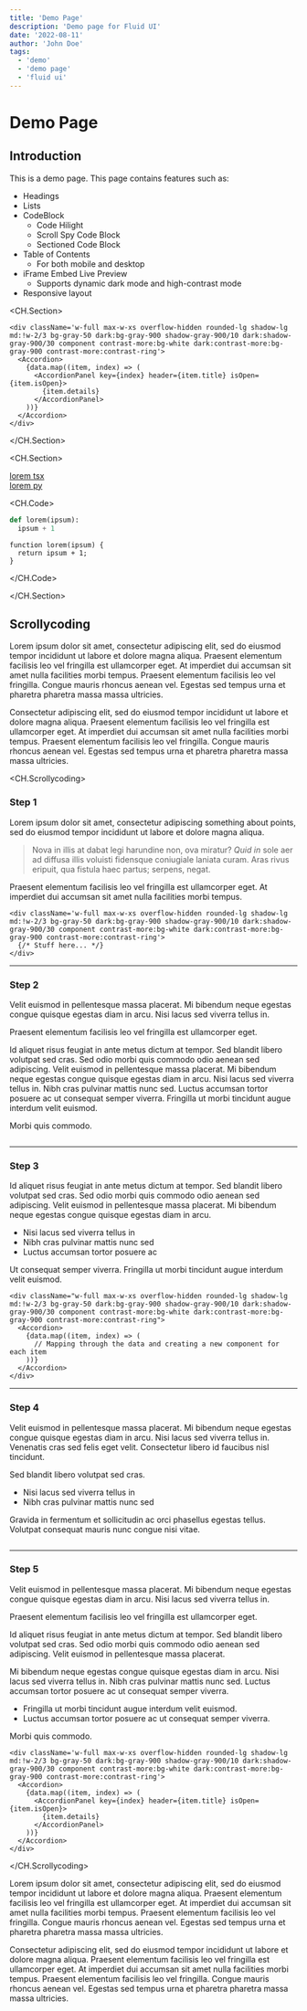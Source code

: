 ```yaml
---
title: 'Demo Page'
description: 'Demo page for Fluid UI'
date: '2022-08-11'
author: 'John Doe'
tags:
  - 'demo'
  - 'demo page'
  - 'fluid ui'
---
```


# Demo Page

## Introduction

This is a demo page. This page contains features such as:

- Headings
- Lists
- CodeBlock
  - Code Hilight
  - Scroll Spy Code Block
  - Sectioned Code Block
- Table of Contents
  - For both mobile and desktop
- iFrame Embed Live Preview
  - Supports dynamic dark mode and high-contrast mode
- Responsive layout

<CH.Section>

<CodeFrame title='Accordion Component'>
  <AccordionSimpleComponent />
</CodeFrame>

```tsx
<div className='w-full max-w-xs overflow-hidden rounded-lg shadow-lg md:!w-2/3 bg-gray-50 dark:bg-gray-900 shadow-gray-900/10 dark:shadow-gray-900/30 component contrast-more:bg-white dark:contrast-more:bg-gray-900 contrast-more:contrast-ring'>
  <Accordion>
    {data.map((item, index) => (
      <AccordionPanel key={index} header={item.title} isOpen={item.isOpen}>
        {item.details}
      </AccordionPanel>
    ))}
  </Accordion>
</div>
```

</CH.Section>

<CH.Section>

[lorem tsx](focus://two.js#1[10:21])  
[lorem py](focus://one.py#1[5:16])

<CH.Code>

```python one.py
def lorem(ipsum):
  ipsum + 1
```

```tsx two.tsx
function lorem(ipsum) {
  return ipsum + 1;
}
```

</CH.Code>

</CH.Section>

## Scrollycoding

Lorem ipsum dolor sit amet, consectetur adipiscing elit, sed do eiusmod tempor incididunt ut labore et dolore magna aliqua. Praesent elementum facilisis leo vel fringilla est ullamcorper eget. At imperdiet dui accumsan sit amet nulla facilities morbi tempus. Praesent elementum facilisis leo vel fringilla. Congue mauris rhoncus aenean vel. Egestas sed tempus urna et pharetra pharetra massa massa ultricies.

Consectetur adipiscing elit, sed do eiusmod tempor incididunt ut labore et dolore magna aliqua. Praesent elementum facilisis leo vel fringilla est ullamcorper eget. At imperdiet dui accumsan sit amet nulla facilities morbi tempus. Praesent elementum facilisis leo vel fringilla. Congue mauris rhoncus aenean vel. Egestas sed tempus urna et pharetra pharetra massa massa ultricies.

<CH.Scrollycoding>

### Step 1

Lorem ipsum dolor sit amet, consectetur adipiscing something about points, sed do eiusmod tempor incididunt ut labore et dolore magna aliqua.

> Nova in illis at dabat legi harundine non, ova miratur? _Quid in_ sole aer
> ad diffusa illis voluisti fidensque coniugiale laniata curam. Aras rivus
> eripuit, qua fistula haec partus; serpens, negat.

Praesent elementum facilisis leo vel fringilla est ullamcorper eget. At imperdiet dui accumsan sit amet nulla facilities morbi tempus.

<CodeFrame title='Demo'>
  <AccordionSimpleComponent />
</CodeFrame>

```tsx app.tsx
<div className='w-full max-w-xs overflow-hidden rounded-lg shadow-lg md:!w-2/3 bg-gray-50 dark:bg-gray-900 shadow-gray-900/10 dark:shadow-gray-900/30 component contrast-more:bg-white dark:contrast-more:bg-gray-900 contrast-more:contrast-ring'>
  {/* Stuff here... */}
</div>
```

---

### Step 2

Velit euismod in pellentesque massa placerat. Mi bibendum neque egestas congue quisque egestas diam in arcu. Nisi lacus sed viverra tellus in.

Praesent elementum facilisis leo vel fringilla est ullamcorper eget.

Id aliquet risus feugiat in ante metus dictum at tempor. Sed blandit libero volutpat sed cras. Sed odio morbi quis commodo odio aenean sed adipiscing. Velit euismod in pellentesque massa placerat. Mi bibendum neque egestas congue quisque egestas diam in arcu. Nisi lacus sed viverra tellus in. Nibh cras pulvinar mattis nunc sed. Luctus accumsan tortor posuere ac ut consequat semper viverra. Fringilla ut morbi tincidunt augue interdum velit euismod.

Morbi quis commodo.

```tsx app.tsx focus=2:2

```

---

### Step 3

Id aliquet risus feugiat in ante metus dictum at tempor. Sed blandit libero volutpat sed cras. Sed odio morbi quis commodo odio aenean sed adipiscing. Velit euismod in pellentesque massa placerat. Mi bibendum neque egestas congue quisque egestas diam in arcu.

- Nisi lacus sed viverra tellus in
- Nibh cras pulvinar mattis nunc sed
- Luctus accumsan tortor posuere ac

Ut consequat semper viverra. Fringilla ut morbi tincidunt augue interdum velit euismod.

```tsx app.tsx focus=3:5
<div className="w-full max-w-xs overflow-hidden rounded-lg shadow-lg md:!w-2/3 bg-gray-50 dark:bg-gray-900 shadow-gray-900/10 dark:shadow-gray-900/30 component contrast-more:bg-white dark:contrast-more:bg-gray-900 contrast-more:contrast-ring">
  <Accordion>
    {data.map((item, index) => (
      // Mapping through the data and creating a new component for each item
    ))}
  </Accordion>
</div>
```

---

### Step 4

Velit euismod in pellentesque massa placerat. Mi bibendum neque egestas congue quisque egestas diam in arcu. Nisi lacus sed viverra tellus in. Venenatis cras sed felis eget velit. Consectetur libero id faucibus nisl tincidunt.

Sed blandit libero volutpat sed cras.

- Nisi lacus sed viverra tellus in
- Nibh cras pulvinar mattis nunc sed

Gravida in fermentum et sollicitudin ac orci phasellus egestas tellus. Volutpat consequat mauris nunc congue nisi vitae.

```tsx app.tsx focus=3:5

```

---

### Step 5

Velit euismod in pellentesque massa placerat. Mi bibendum neque egestas congue quisque egestas diam in arcu. Nisi lacus sed viverra tellus in.

Praesent elementum facilisis leo vel fringilla est ullamcorper eget.

Id aliquet risus feugiat in ante metus dictum at tempor. Sed blandit libero volutpat sed cras. Sed odio morbi quis commodo odio aenean sed adipiscing. Velit euismod in pellentesque massa placerat.

Mi bibendum neque egestas congue quisque egestas diam in arcu. Nisi lacus sed viverra tellus in. Nibh cras pulvinar mattis nunc sed. Luctus accumsan tortor posuere ac ut consequat semper viverra.

- Fringilla ut morbi tincidunt augue interdum velit euismod.
- Luctus accumsan tortor posuere ac ut consequat semper viverra.

Morbi quis commodo.

```tsx app.tsx
<div className='w-full max-w-xs overflow-hidden rounded-lg shadow-lg md:!w-2/3 bg-gray-50 dark:bg-gray-900 shadow-gray-900/10 dark:shadow-gray-900/30 component contrast-more:bg-white dark:contrast-more:bg-gray-900 contrast-more:contrast-ring'>
  <Accordion>
    {data.map((item, index) => (
      <AccordionPanel key={index} header={item.title} isOpen={item.isOpen}>
        {item.details}
      </AccordionPanel>
    ))}
  </Accordion>
</div>
```

</CH.Scrollycoding>

Lorem ipsum dolor sit amet, consectetur adipiscing elit, sed do eiusmod tempor incididunt ut labore et dolore magna aliqua. Praesent elementum facilisis leo vel fringilla est ullamcorper eget. At imperdiet dui accumsan sit amet nulla facilities morbi tempus. Praesent elementum facilisis leo vel fringilla. Congue mauris rhoncus aenean vel. Egestas sed tempus urna et pharetra pharetra massa massa ultricies.

Consectetur adipiscing elit, sed do eiusmod tempor incididunt ut labore et dolore magna aliqua. Praesent elementum facilisis leo vel fringilla est ullamcorper eget. At imperdiet dui accumsan sit amet nulla facilities morbi tempus. Praesent elementum facilisis leo vel fringilla. Congue mauris rhoncus aenean vel. Egestas sed tempus urna et pharetra pharetra massa massa ultricies.

